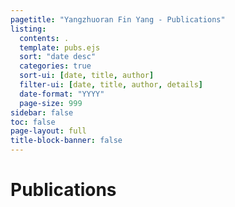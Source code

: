 ```yaml
---
pagetitle: "Yangzhuoran Fin Yang - Publications"
listing:
  contents: .
  template: pubs.ejs
  sort: "date desc"
  categories: true
  sort-ui: [date, title, author]
  filter-ui: [date, title, author, details]
  date-format: "YYYY"
  page-size: 999
sidebar: false
toc: false
page-layout: full
title-block-banner: false
---
```


# Publications